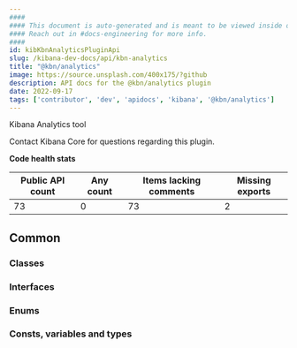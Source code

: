 ```yaml
---
####
#### This document is auto-generated and is meant to be viewed inside our experimental, new docs system.
#### Reach out in #docs-engineering for more info.
####
id: kibKbnAnalyticsPluginApi
slug: /kibana-dev-docs/api/kbn-analytics
title: "@kbn/analytics"
image: https://source.unsplash.com/400x175/?github
description: API docs for the @kbn/analytics plugin
date: 2022-09-17
tags: ['contributor', 'dev', 'apidocs', 'kibana', '@kbn/analytics']
---
```


Kibana Analytics tool

Contact Kibana Core for questions regarding this plugin.

**Code health stats**

| Public API count  | Any count | Items lacking comments | Missing exports |
|-------------------|-----------|------------------------|-----------------|
| 73 | 0 | 73 | 2 |

## Common

### Classes
<DocDefinitionList data={kbnAnalyticsObj.common.classes}/>

### Interfaces
<DocDefinitionList data={kbnAnalyticsObj.common.interfaces}/>

### Enums
<DocDefinitionList data={kbnAnalyticsObj.common.enums}/>

### Consts, variables and types
<DocDefinitionList data={kbnAnalyticsObj.common.misc}/>

